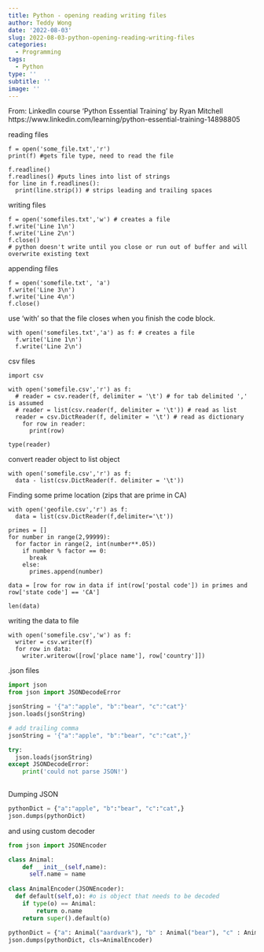 ```yaml
---
title: Python - opening reading writing files
author: Teddy Wong
date: '2022-08-03'
slug: 2022-08-03-python-opening-reading-writing-files
categories:
  - Programming
tags:
  - Python
type: ''
subtitle: ''
image: ''
---
```

From: LinkedIn course 'Python Essential Training' by Ryan Mitchell 
https://www.linkedin.com/learning/python-essential-training-14898805

reading files

```
f = open('some_file.txt','r')
print(f) #gets file type, need to read the file

f.readline()
f.readlines() #puts lines into list of strings
for line in f.readlines():
  print(line.strip()) # strips leading and trailing spaces

```

writing files
```
f = open('somefiles.txt','w') # creates a file
f.write('Line 1\n')
f.write('Line 2\n')
f.close() 
# python doesn't write until you close or run out of buffer and will overwrite existing text
```

appending files
```
f = open('somefile.txt', 'a')
f.write('Line 3\n')
f.write('Line 4\n')
f.close()
```

use 'with' so that the file closes when you finish the code block. 

```
with open('somefiles.txt','a') as f: # creates a file
  f.write('Line 1\n')
  f.write('Line 2\n')
```

csv files

```
import csv

with open('somefile.csv','r') as f:
  # reader = csv.reader(f, delimiter = '\t') # for tab delimited ',' is assumed
  # reader = list(csv.reader(f, delimiter = '\t')) # read as list
  reader = csv.DictReader(f, delimiter = '\t') # read as dictionary
    for row in reader:
      print(row)

type(reader) 
```
convert reader object to list object

```
with open('somefile.csv','r') as f:
  data - list(csv.DictReader(f. delimiter = '\t'))

```
Finding some prime location (zips that are prime in CA)

```
with open('geofile.csv','r') as f:
  data = list(csv.DictReader(f,delimiter='\t'))
  
primes = []
for number in range(2,99999):
  for factor in range(2, int(number**.05))
    if number % factor == 0:
      break
    else:
      primes.append(number)

data = [row for row in data if int(row['postal code']) in primes and row['state code'] == 'CA']

len(data)
```
writing the data to file

```
with open('somefile.csv','w') as f:
  writer = csv.writer(f)
  for row in data:
    writer.writerow([row['place name'], row['country']])
```
.json files

```python
import json
from json import JSONDecodeError

jsonString = '{"a":"apple", "b":"bear", "c":"cat"}'
json.loads(jsonString)
```

```python
# add trailing comma
jsonString = '{"a":"apple", "b":"bear", "c":"cat",}'

try:
  json.loads(jsonString)
except JSONDecodeError:
    print('could not parse JSON!')
    

```
Dumping JSON 
```python
pythonDict = {"a":"apple", "b":"bear", "c":"cat",}
json.dumps(pythonDict)
```
and using custom decoder
```python

from json import JSONEncoder

class Animal:
    def __init__(self,name):
      self.name = name
      
class AnimalEncoder(JSONEncoder):
  def default(self,o): #o is object that needs to be decoded
    if type(o) == Animal:
        return o.name
    return super().default(o)
    
pythonDict = {"a": Animal("aardvark"), "b" : Animal("bear"), "c" : Animal("cat"),}
json.dumps(pythonDict, cls=AnimalEncoder)
```


